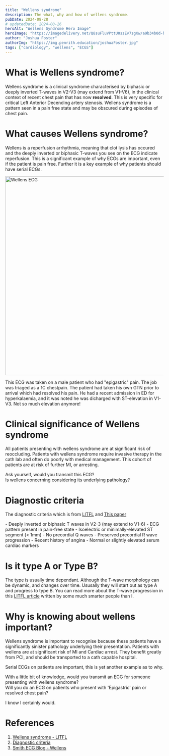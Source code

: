 ```yaml
---
title: "Wellens syndrome"
description: The what, why and how of wellens syndrome.
pubDate: 2024-08-28
# updatedDate: 2024-08-26
heroAlt: "Wellens Syndrome Hero Image"
heroImage: "https://imagedelivery.net/Q8suFluVPttU0szEv7zgXw/a9b34b0d-b03e-458c-26ce-7ffbdc9a5900/public"
author: "Joshua Foster"
authorImg: "https://img.penrith.education/joshuaFoster.jpg"
tags: ["cardiology", "wellens", "ECGS"]
---
```



# What is Wellens syndrome?


Wellens syndrome is a clinical syndrome characterised by biphasic or deeply inverted T-waves in V2-V3 (may extend from V1-V6), in the clinical context of recent chest pain that has now **resolved**. This is very specific for critical Left Anterior Decending artery stenosis. Wellens syndrome is a pattern seen in a pain free state and may be obscured during episodes of chest pain.

# What causes Wellens syndrome?

Wellens is a reperfusion arrhythmia, meaning that clot lysis has occured and the deeply inverted or biphasic T-waves you see on the ECG indicate reperfusion. This is a significant example of why ECGs are important, even if the patient is pain free. Further it is a key example of why patients should have serial ECGs.


<Image format="webp" src="https://www.img.penrith.education/content/wellens.png" alt="Wellens ECG" width="1200" height="630" /> 

This ECG was taken on a male patient who had "epigastric" pain. The job was triaged as a 1C chestpain. The patient had taken his own GTN prior to arrival which had resolved his pain. He had a recent admission in ED for hyperkalaemia, and it was noted he was dicharged with ST-elevation in V1-V3. Not so much elevation anymore! 

# Clinical significance of Wellens syndrome

All patients presenting with wellens syndrome are at significant risk of reoccluding. Patients with wellens syndrome require invasive therapy in the cath lab and often do poorly with medical management. This cohort of patients are at risk of further MI, or arresting. 

Ask yourself, would you transmit this ECG? <br />Is wellens concerning considering its underlying pathology?

# Diagnostic criteria

The diagnostic criteria which is from [LITFL](https://litfl.com/wellens-syndrome-ecg-library/) and [This paper](https://pubmed.ncbi.nlm.nih.gov/12442245/)

<Callout type="criteria" title="Wellens diagnostic criteria">
- Deeply inverted or biphasic T waves in V2-3 (may extend to V1-6)
- ECG pattern present in pain-free state
- Isoelectric or minimally-elevated ST segment (< 1mm)
- No precordial Q waves
- Preserved precordial R wave progression
- Recent history of angina
- Normal or slightly elevated serum cardiac markers
</ Callout>

# Is it type A or Type B?

<ImageFlex src="https://litfl.com/wp-content/uploads/2018/08/Wellens-Pattern-A-Type-1-T-wave-2.jpg"
srcRight="https://litfl.com/wp-content/uploads/2018/08/Wellens-Pattern-A-Type-1-T-wave.jpg"
caption="Wellens Type A (Type 1) " height="150" width="200" alt="Type A Wellens" />

<ImageFlex src="https://litfl.com/wp-content/uploads/2018/09/Wellens-Pattern-B-Type-2-T-wave.jpg"
srcRight="https://litfl.com/wp-content/uploads/2018/09/Wellens-Pattern-B-Type-2-T-wave-2.jpg"
caption="Wellens Type B (Type 2) " height="150" width="200" alt="Type B Wellens" />

The type is usually time dependant. Although the T-wave morphology can be dynamic, and changes over time. Ususally they will start out as type A and progress to type B. You can read more about the T-wave progression in this [LITFL article](https://litfl.com/wellens-syndrome-ecg-library/) written by some much smarter people than I.

# Why is knowing about wellens important?

Wellens syndrome is important to recognise because these patients have a significantly sinister pathology underlying their presentation. Patients with wellens are at significant risk of MI and Cardiac arrest. They benefit greatly from PCI, and should be transported to a cath capable hospital. 

Serial ECGs on patients are important, this is yet another example as to why.

<Callout type="question" title="Would you?"> 
With a little bit of knowledge, would you transmit an ECG for someone presenting with wellens syndrome?<br />Will you do an ECG on patients who present with 'Epigastric' pain or resolved chest pain?

</Callout>

I know I certainly would.
# References

1. [Wellens syndrome - LITFL](https://litfl.com/wellens-syndrome-ecg-library/)
2. [Diagnostic criteria](https://pubmed.ncbi.nlm.nih.gov/12442245/)
3. [Smith ECG Blog - Wellens](http://hqmeded-ecg.blogspot.com/2018/06/)